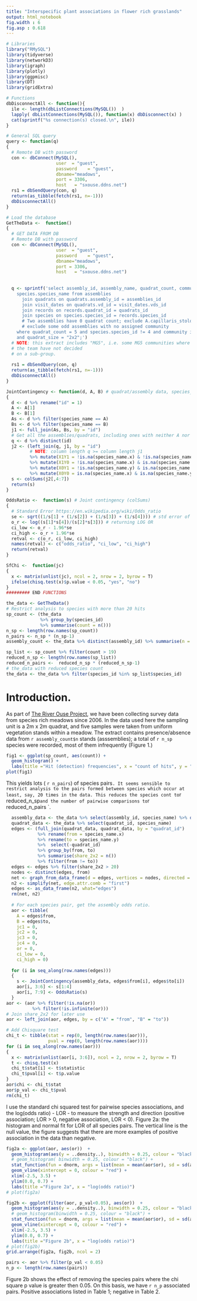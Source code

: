 ```yaml
---
title: "Interspecific plant associations in flower rich grasslands"
output: html_notebook
fig.width : 6
fig.asp : 0.618
---
```

```r
# Libraries
library("RMySQL")
library(tidyverse)
library(networkD3)
library(igraph)
library(plotly)
library(ggpmisc)
library(DT)
library(gridExtra)

# Functions
dbDisconnectAll <- function(){
  ile <- length(dbListConnections(MySQL())  )
  lapply( dbListConnections(MySQL()), function(x) dbDisconnect(x) )
  cat(sprintf("%s connection(s) closed.\n", ile))
}

# General SQL query
query <- function(q)
{
  # Remote DB with password
  con <- dbConnect(MySQL(), 
                   user  = "guest",
                   password    = "guest",
                   dbname="meadows",
                   port = 3306,
                   host   = "sxouse.ddns.net")
  rs1 = dbSendQuery(con, q)
  return(as_tibble(fetch(rs1, n=-1)))
  dbDisconnectAll()
}

# Load the database
GetTheData <-  function()
{
  # GET DATA FROM DB
  # Remote DB with password
  con <- dbConnect(MySQL(), 
                   user  = "guest",
                   password    = "guest",
                   dbname="meadows",
                   port = 3306,
                   host   = "sxouse.ddns.net")
  
  
  q <- sprintf('select assembly_id, assembly_name, quadrat_count, community, quadrat_id, quadrat_size, visit_date, records_id, species.species_id, 
    species.species_name from assemblies
      join quadrats on quadrats.assembly_id = assemblies_id
      join visit_dates on quadrats.vd_id = visit_dates.vds_id
      join records on records.quadrat_id = quadrats_id
      join species on species.species_id = records.species_id
      # Two assemblies have 0 quadrat count; exclude A.capillaris_stolonifera;
      # exclude some odd assemblies with no assigned community
    where quadrat_count = 5 and species.species_id != 4 and community is not null
    and quadrat_size = "2x2";') 
  # NOTE: this extract includes "MG5", i.e. some MG5 communities where 
  # the team have not decided
  # on a sub-group.
  
  rs1 = dbSendQuery(con, q)
  return(as_tibble(fetch(rs1, n=-1)))
  dbDisconnectAll()
}

JointContingency <- function(d, A, B) # quadrat/assembly data, species_name, species_name
{
  d <- d %>% rename("id" = 1)
  A <- A[1]
  B <- B[1]
  As <- d %>% filter(species_name == A)
  Bs <- d %>% filter(species_name == B)
  j1 <- full_join(As, Bs, by = "id")
  # Get all the assemblies/quadrats, including ones with neither A nor B
  q <- d %>% distinct(id) 
  j2 <- (left_join(q, j1, by = "id") 
         # NOTE: column length q >= column length j1
         %>% mutate(X1Y1 = !is.na(species_name.x) & !is.na(species_name.y))
         %>% mutate(X1Y0 = !is.na(species_name.x) & is.na(species_name.y))
         %>% mutate(X0Y1 = !is.na(species_name.y) & is.na(species_name.x))
         %>% mutate(X0Y0 = is.na(species_name.x) & is.na(species_name.y)))
  s <- colSums(j2[,4:7])
  return(s)
}

OddsRatio <-  function(s) # Joint contingency (colSums)
{
  # Standard Error https://en.wikipedia.org/wiki/Odds_ratio
  se <- sqrt((1/s[1] + (1/s[2]) + (1/s[3]) + (1/s[4]))) # std error of the log(o_r)
  o_r <- log((s[1]*s[4])/(s[2]*s[3])) # returning LOG OR
  ci_low <- o_r - 1.96*se
  ci_high <- o_r + 1.96*se
  retval <- c(o_r, ci_low, ci_high)
  names(retval) <- c("odds_ratio", "ci_low", "ci_high")
  return(retval)
}

SfChi <-  function(jc)
{
  x <- matrix(unlist(jc), ncol = 2, nrow = 2, byrow = T)
  ifelse(chisq.test(x)$p.value < 0.05, "yes", "no")
}
######### END FUNCTIONS

the_data <- GetTheData()
# Restrict analysis to species with more than 20 hits
sp_count <- (the_data 
             %>% group_by(species_id) 
             %>% summarise(count = n()))
n_sp <- length(row.names(sp_count))
n_pairs <- n_sp * (n_sp-1)
assembly_count <- the_data %>% distinct(assembly_id) %>% summarise(n = n())

sp_list <- sp_count %>% filter(count > 19)
reduced_n_sp <- length(row.names(sp_list))
reduced_n_pairs <-  reduced_n_sp * (reduced_n_sp-1)
# the_data with reduced species count
the_data <- the_data %>% filter(species_id %in% sp_list$species_id)
```
# Introduction.
As part of [The River Ouse Project](http://www.sussex.ac.uk/riverouse/), we have been collecting survey data from species rich meadows since 2006. In the data used here the sampling unit is a 2m x 2m quadrat, and five samples were taken from uniform vegetation stands within a meadow. The extract contains presence/absence data from `r assembly_count$n` stands (asssemblies); a total of `r n_sp` species were recorded, most of them infrequently (Figure 1.)
```r
fig1 <- ggplot(sp_count, aes(count)) + 
  geom_histogram() +
  labs(title ="Hit (detection) frequencies", x = "count of hits", y = "species count") 
plot(fig1)

```

This yields lots ( `r n_pairs`) of species pairs`. It seems sensible to restrict analysis to the pairs formed between species which occur at least, say, 20 times in the data. This reduces the species cont to `r reduced_n_sp` and the number of pairwise comparisons to `r reduced_n_pairs `. 
```r
  assembly_data <- the_data %>% select(assembly_id, species_name) %>% distinct()
  quadrat_data <- the_data %>% select(quadrat_id, species_name)
  edges <- (full_join(quadrat_data, quadrat_data, by = "quadrat_id")
            %>% rename(from = species_name.x)
            %>% rename(to = species_name.y)
            %>%  select(-quadrat_id)
            %>% group_by(from, to) 
            %>% summarise(share_2x2 = n())
            %>% filter(from != to))
  edges <- edges %>% filter(share_2x2 > 20)
  nodes <- distinct(edges, from)
  net <- graph_from_data_frame(d = edges, vertices = nodes, directed = F)
  n2 <- simplify(net, edge.attr.comb = "first")
  edges <- as_data_frame(n2, what="edges")
  rm(net, n2)
  
  # For each species pair, get the assembly odds ratio.
  aor <- tibble(
    A = edges$from,
    B = edges$to,
    jc1 = 0,
    jc2 = 0,
    jc3 = 0,
    jc4 = 0,
    or = 0,
    ci_low = 0,
    ci_high = 0)
  
  for (i in seq_along(row.names(edges)))
  {
    s <- JointContingency(assembly_data, edges$from[i], edges$to[i])
    aor[i, 3:6] <- s[1:4]
    aor[i, 7:9] <- OddsRatio(s)
  }
aor <- (aor %>% filter(!is.na(or))
          %>% filter(!is.infinite(or)))
# Join share_2x2 for later use
aor <- left_join(aor, edges, by = c("A" = "from", "B" = "to"))

# Add Chisquare test
chi_t <- tibble(stat = rep(0, length(row.names(aor))), 
                pval = rep(0, length(row.names(aor))))
for (i in seq_along(row.names(aor)))
{
  x <- matrix(unlist(aor[i, 3:6]), ncol = 2, nrow = 2, byrow = T)
  t <- chisq.test(x)
  chi_t$stat[i] <- t$statistic
  chi_t$pval[i] <- t$p.value
}
aor$chi <- chi_t$stat
aor$p_val <- chi_t$pval
rm(chi_t)
```
I use the standard chi squared test for pairwise species associations, and the log(odds ratio) - LOR - to measure the strength and direction (positive association; LOR > 0, negative association, LOR < 0). Figure 2a: the histogram and normal fit for LOR of all species pairs. The vertical line is the null value, the figure suggests that there are more examples of positive association in the data than negative.
```r
fig2a <- ggplot(aor, aes(or))  + 
  geom_histogram(aes(y = ..density..), binwidth = 0.25, colour = "black") + 
  # geom_histogram( binwidth = 0.25, colour = "black") + 
  stat_function(fun = dnorm, args = list(mean = mean(aor$or), sd = sd(aor$or)), colour = "green") +
  geom_vline(xintercept = 0, colour = "red") +
  xlim(-2.5, 3.5) +
  ylim(0.0, 0.7) +
  labs(title ="Figure 2a", x = "log(odds ratio)") 
# plot(fig2a)

fig2b <- ggplot(filter(aor, p_val<0.05), aes(or))  + 
  geom_histogram(aes(y = ..density..), binwidth = 0.25, colour = "black") + 
  # geom_histogram(binwidth = 0.25, colour = "black") + 
  stat_function(fun = dnorm, args = list(mean = mean(aor$or), sd = sd(aor$or)), colour = "green") +
  geom_vline(xintercept = 0, colour = "red") +
  xlim(-2.5, 3.5) +
  ylim(0.0, 0.7) +
  labs(title ="Figure 2b", x = "log(odds ratio)") 
# plot(fig2b)
grid.arrange(fig2a, fig2b, ncol = 2)

pairs <- aor %>% filter(p_val < 0.05)
n_p <- length(row.names(pairs))
```
Figure 2b shows the effect of removing the species pairs where the chi square p value is greater then 0.05. On this basis, we have `r n_p` associated pairs. Positive associations listed in Table 1; negative in Table 2.
